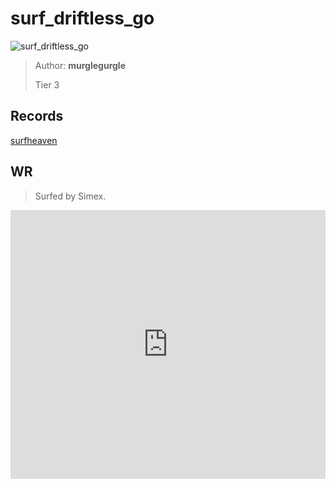 
# surf_driftless_go

![surf_driftless_go](https://raw.githubusercontent.com/Sayt123/SurfMapPics/Maps-and-bonuses/csgo/surf_driftless_go.jpg)

> Author: **murglegurgle**
>
> Tier 3

## Records

[surfheaven](https://surfheaven.eu/map/surf_driftless_go)

## WR

> Surfed by Simex.

<iframe
width="100%"
height="430"
src="https://www.youtube.com/embed/bCeuj-YIe0M"
frameborder="0"
allow="accelerometer; autoplay; clipboard-write; encrypted-media; gyroscope; picture-in-picture"
allowFullScreen
/>

```md

[Surf Timer] - Simex finished in 01:14:50 (WR -00:00:47). Improving by 00:02:45
[Surf Timer] - Simex beat the map record! Rank: 1/714

Previous WR holder: Caff


```
                